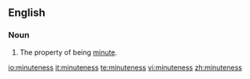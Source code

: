 ==English==
===Noun===
{{en-noun|-}}

#The property of being [[minute]].

[[io:minuteness]]
[[it:minuteness]]
[[te:minuteness]]
[[vi:minuteness]]
[[zh:minuteness]]
